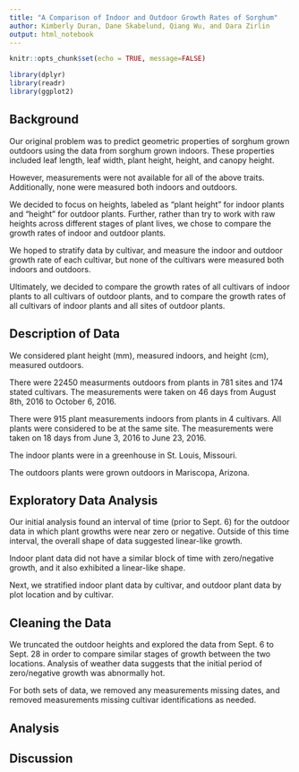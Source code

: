 ```yaml
---
title: "A Comparison of Indoor and Outdoor Growth Rates of Sorghum"
author: Kimberly Duran, Dane Skabelund, Qiang Wu, and Dara Zirlin
output: html_notebook
---
```


```r
knitr::opts_chunk$set(echo = TRUE, message=FALSE)

library(dplyr)
library(readr)
library(ggplot2)
```


## Background
Our original problem was to predict geometric properties of sorghum grown outdoors using the data from sorghum grown indoors. These properties included leaf length, leaf width, plant height, height, and canopy height.  

However, measurements were not available for all of the above traits. Additionally, none were measured both indoors and outdoors.

We decided to focus on heights, labeled as "plant height" for indoor plants and "height" for outdoor plants. Further, rather than try to work with raw heights across different stages of plant lives, we chose to compare the growth rates of indoor and outdoor plants.

We hoped to stratify data by cultivar, and measure the indoor and outdoor growth rate of each cultivar, but none of the cultivars were measured both indoors and outdoors. 

Ultimately, we decided to compare the growth rates of all cultivars of indoor plants to all cultivars of outdoor plants, and to compare the growth rates of all cultivars of indoor plants and all sites of outdoor plants.


## Description of Data
We considered plant height (mm), measured indoors, and height (cm), measured outdoors.


There were 22450 measurments outdoors from plants in 781 sites and 174 stated cultivars. The measurements were taken on 46 days from August 8th, 2016 to October 6, 2016. 

There were 915 plant measurements indoors from plants in 4 cultivars. All plants were considered to be at the same site. The measurements were taken on 18 days from June 3, 2016 to June 23, 2016. 


The indoor plants were in a greenhouse in St. Louis, Missouri. 

The outdoors plants were grown outdoors in Mariscopa, Arizona. 


## Exploratory Data Analysis
Our initial analysis found an interval of time (prior to Sept. 6) for the outdoor data in which plant growths were near zero or negative. Outside of this time interval, the overall shape of data suggested linear-like growth.

Indoor plant data did not have a similar block of time with zero/negative growth, and it also exhibited a linear-like shape.

Next, we stratified indoor plant data by cultivar, and outdoor plant data by plot location and by cultivar.


## Cleaning the Data
We truncated the outdoor heights and explored the data from Sept. 6 to Sept. 28 in order to compare similar stages of growth between the two locations. Analysis of weather data suggests that the initial period of zero/negative growth was abnormally hot.

For both sets of data, we removed any measurements missing dates, and removed measurements missing cultivar identifications as needed.


## Analysis



## Discussion



